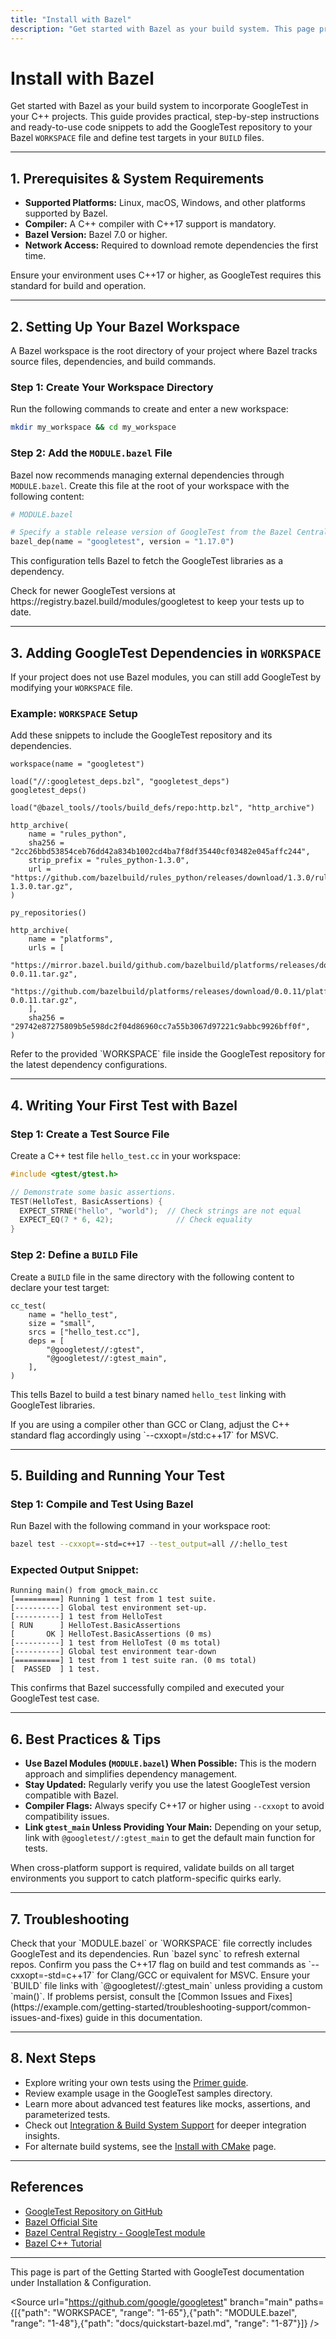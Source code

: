 ```yaml
---
title: "Install with Bazel"
description: "Get started with Bazel as your build system. This page provides practical instructions and ready-to-use code snippets for adding the GoogleTest repository to your WORKSPACE file and defining your test targets."
---
```


# Install with Bazel

Get started with Bazel as your build system to incorporate GoogleTest in your C++ projects. This guide provides practical, step-by-step instructions and ready-to-use code snippets to add the GoogleTest repository to your Bazel `WORKSPACE` file and define test targets in your `BUILD` files.

---

## 1. Prerequisites & System Requirements

- **Supported Platforms:** Linux, macOS, Windows, and other platforms supported by Bazel.
- **Compiler:** A C++ compiler with C++17 support is mandatory.
- **Bazel Version:** Bazel 7.0 or higher.
- **Network Access:** Required to download remote dependencies the first time.

<Tip>
Ensure your environment uses C++17 or higher, as GoogleTest requires this standard for build and operation.
</Tip>

---

## 2. Setting Up Your Bazel Workspace

A Bazel workspace is the root directory of your project where Bazel tracks source files, dependencies, and build commands.

### Step 1: Create Your Workspace Directory

Run the following commands to create and enter a new workspace:

```bash
mkdir my_workspace && cd my_workspace
```

### Step 2: Add the `MODULE.bazel` File

Bazel now recommends managing external dependencies through `MODULE.bazel`. Create this file at the root of your workspace with the following content:

```python
# MODULE.bazel

# Specify a stable release version of GoogleTest from the Bazel Central Registry
bazel_dep(name = "googletest", version = "1.17.0")
```

This configuration tells Bazel to fetch the GoogleTest libraries as a dependency.

<Tip>
Check for newer GoogleTest versions at https://registry.bazel.build/modules/googletest to keep your tests up to date.
</Tip>

---

## 3. Adding GoogleTest Dependencies in `WORKSPACE`

If your project does not use Bazel modules, you can still add GoogleTest by modifying your `WORKSPACE` file.

### Example: `WORKSPACE` Setup

Add these snippets to include the GoogleTest repository and its dependencies.

```starlark
workspace(name = "googletest")

load("//:googletest_deps.bzl", "googletest_deps")
googletest_deps()

load("@bazel_tools//tools/build_defs/repo:http.bzl", "http_archive")

http_archive(
    name = "rules_python",
    sha256 = "2cc26bbd53854ceb76dd42a834b1002cd4ba7f8df35440cf03482e045affc244",
    strip_prefix = "rules_python-1.3.0",
    url = "https://github.com/bazelbuild/rules_python/releases/download/1.3.0/rules_python-1.3.0.tar.gz",
)

py_repositories()

http_archive(
    name = "platforms",
    urls = [
        "https://mirror.bazel.build/github.com/bazelbuild/platforms/releases/download/0.0.11/platforms-0.0.11.tar.gz",
        "https://github.com/bazelbuild/platforms/releases/download/0.0.11/platforms-0.0.11.tar.gz",
    ],
    sha256 = "29742e87275809b5e598dc2f04d86960cc7a55b3067d97221c9abbc9926bff0f",
)
```

<Tip>
Refer to the provided `WORKSPACE` file inside the GoogleTest repository for the latest dependency configurations.
</Tip>

---

## 4. Writing Your First Test with Bazel

### Step 1: Create a Test Source File

Create a C++ test file `hello_test.cc` in your workspace:

```cpp
#include <gtest/gtest.h>

// Demonstrate some basic assertions.
TEST(HelloTest, BasicAssertions) {
  EXPECT_STRNE("hello", "world");  // Check strings are not equal
  EXPECT_EQ(7 * 6, 42);              // Check equality
}
```

### Step 2: Define a `BUILD` File

Create a `BUILD` file in the same directory with the following content to declare your test target:

```starlark
cc_test(
    name = "hello_test",
    size = "small",
    srcs = ["hello_test.cc"],
    deps = [
        "@googletest//:gtest",
        "@googletest//:gtest_main",
    ],
)
```

This tells Bazel to build a test binary named `hello_test` linking with GoogleTest libraries.

<Tip>
If you are using a compiler other than GCC or Clang, adjust the C++ standard flag accordingly using `--cxxopt=/std:c++17` for MSVC.
</Tip>

---

## 5. Building and Running Your Test

### Step 1: Compile and Test Using Bazel

Run Bazel with the following command in your workspace root:

```bash
bazel test --cxxopt=-std=c++17 --test_output=all //:hello_test
```

### Expected Output Snippet:

```
Running main() from gmock_main.cc
[==========] Running 1 test from 1 test suite.
[----------] Global test environment set-up.
[----------] 1 test from HelloTest
[ RUN      ] HelloTest.BasicAssertions
[       OK ] HelloTest.BasicAssertions (0 ms)
[----------] 1 test from HelloTest (0 ms total)
[----------] Global test environment tear-down
[==========] 1 test from 1 test suite ran. (0 ms total)
[  PASSED  ] 1 test.
```

This confirms that Bazel successfully compiled and executed your GoogleTest test case.

---

## 6. Best Practices & Tips

- **Use Bazel Modules (`MODULE.bazel`) When Possible:** This is the modern approach and simplifies dependency management.
- **Stay Updated:** Regularly verify you use the latest GoogleTest version compatible with Bazel.
- **Compiler Flags:** Always specify C++17 or higher using `--cxxopt` to avoid compatibility issues.
- **Link `gtest_main` Unless Providing Your Main:** Depending on your setup, link with `@googletest//:gtest_main` to get the default main function for tests.

<Tip>
When cross-platform support is required, validate builds on all target environments you support to catch platform-specific quirks early.
</Tip>

---

## 7. Troubleshooting

<AccordionGroup title="Common Issues Setting Up GoogleTest with Bazel">
<Accordion title="Bazel cannot find GoogleTest dependencies">
Check that your `MODULE.bazel` or `WORKSPACE` file correctly includes GoogleTest and its dependencies. Run `bazel sync` to refresh external repos.
</Accordion>

<Accordion title="Test build fails due to C++ standard errors">
Confirm you pass the C++17 flag on build and test commands as `--cxxopt=-std=c++17` for Clang/GCC or equivalent for MSVC.
</Accordion>

<Accordion title="Linker errors about main function missing">
Ensure your `BUILD` file links with `@googletest//:gtest_main` unless providing a custom `main()`.
</Accordion>
</AccordionGroup>

<Tip>
If problems persist, consult the [Common Issues and Fixes](https://example.com/getting-started/troubleshooting-support/common-issues-and-fixes) guide in this documentation.
</Tip>

---

## 8. Next Steps

- Explore writing your own tests using the [Primer guide](../first-test-and-validation/write-run-your-first-test).
- Review example usage in the GoogleTest samples directory.
- Learn more about advanced test features like mocks, assertions, and parameterized tests.
- Check out [Integration & Build System Support](../../../overview/feature-overview-integration/integration-points) for deeper integration insights.
- For alternate build systems, see the [Install with CMake](../installation-configuration/install-cmake) page.

---

## References

- [GoogleTest Repository on GitHub](https://github.com/google/googletest)
- [Bazel Official Site](https://bazel.build)
- [Bazel Central Registry - GoogleTest module](https://registry.bazel.build/modules/googletest)
- [Bazel C++ Tutorial](https://docs.bazel.build/versions/main/tutorial/cpp.html)


---

This page is part of the Getting Started with GoogleTest documentation under Installation & Configuration.

<Source url="https://github.com/google/googletest" branch="main" paths={[{"path": "WORKSPACE", "range": "1-65"},{"path": "MODULE.bazel", "range": "1-48"},{"path": "docs/quickstart-bazel.md", "range": "1-87"}]} />
